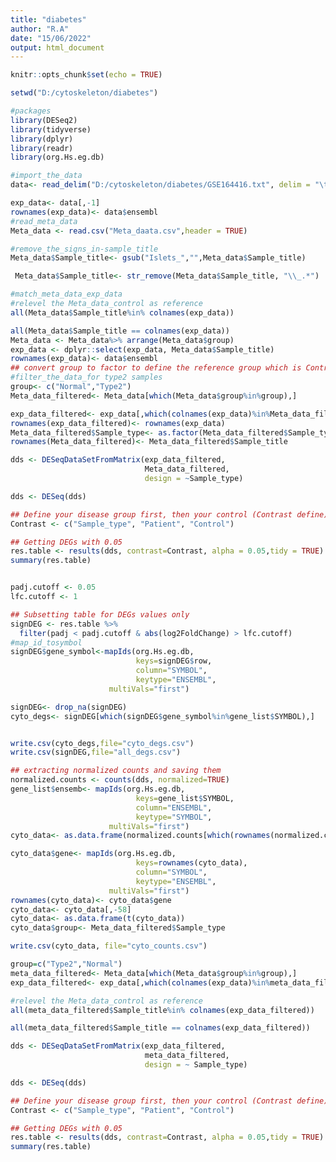 ---
title: "diabetes"
author: "R.A"
date: "15/06/2022"
output: html_document
---

```{r setup, include=FALSE}
knitr::opts_chunk$set(echo = TRUE)
```

```{r}
setwd("D:/cytoskeleton/diabetes")
```


```{r}
#packages
library(DESeq2)
library(tidyverse)
library(dplyr)
library(readr)
library(org.Hs.eg.db)
```


```{r}
#import_the_data
data<- read_delim("D:/cytoskeleton/diabetes/GSE164416.txt", delim = "\t", escape_double = FALSE, trim_ws = TRUE)

exp_data<- data[,-1]
rownames(exp_data)<- data$ensembl
#read_meta_data
Meta_data <- read.csv("Meta_daata.csv",header = TRUE)

#remove_the_signs_in-sample_title 
Meta_data$Sample_title<- gsub("Islets_","",Meta_data$Sample_title)

 Meta_data$Sample_title<- str_remove(Meta_data$Sample_title, "\\_.*")

```


```{r}
#match_meta_data_exp_data
#relevel the Meta_data_control as reference 
all(Meta_data$Sample_title%in% colnames(exp_data))

all(Meta_data$Sample_title == colnames(exp_data))
Meta_data <- Meta_data%>% arrange(Meta_data$group)
exp_data <- dplyr::select(exp_data, Meta_data$Sample_title)
rownames(exp_data)<- data$ensembl
## convert group to factor to define the reference group which is Control
#filter_the_data_for type2 samples
group<- c("Normal","Type2")
Meta_data_filtered<- Meta_data[which(Meta_data$group%in%group),]

exp_data_filtered<- exp_data[,which(colnames(exp_data)%in%Meta_data_filtered$Sample_title)]
rownames(exp_data_filtered)<- rownames(exp_data)
Meta_data_filtered$Sample_type<- as.factor(Meta_data_filtered$Sample_type)
rownames(Meta_data_filtered)<- Meta_data_filtered$Sample_title
```

```{r}
dds <- DESeqDataSetFromMatrix(exp_data_filtered,
                              Meta_data_filtered,
                              design = ~Sample_type)

dds <- DESeq(dds)

```


```{r}
## Define your disease group first, then your control (Contrast define)
Contrast <- c("Sample_type", "Patient", "Control")

## Getting DEGs with 0.05  
res.table <- results(dds, contrast=Contrast, alpha = 0.05,tidy = TRUE)
summary(res.table)



```



```{r}
padj.cutoff <- 0.05
lfc.cutoff <- 1

## Subsetting table for DEGs values only
signDEG <- res.table %>%
  filter(padj < padj.cutoff & abs(log2FoldChange) > lfc.cutoff)
#map_id_tosymbol
signDEG$gene_symbol<-mapIds(org.Hs.eg.db,
                            keys=signDEG$row,
                            column="SYMBOL",
                            keytype="ENSEMBL",
                      multiVals="first")

```




```{r}
signDEG<- drop_na(signDEG)
cyto_degs<- signDEG[which(signDEG$gene_symbol%in%gene_list$SYMBOL),]


write.csv(cyto_degs,file="cyto_degs.csv")
write.csv(signDEG,file="all_degs.csv")
```


```{r}
## extracting normalized counts and saving them
normalized.counts <- counts(dds, normalized=TRUE)
gene_list$ensemb<- mapIds(org.Hs.eg.db,
                            keys=gene_list$SYMBOL,
                            column="ENSEMBL",
                            keytype="SYMBOL",
                      multiVals="first")
cyto_data<- as.data.frame(normalized.counts[which(rownames(normalized.counts)%in%gene_list$ensemb),])

cyto_data$gene<- mapIds(org.Hs.eg.db,
                            keys=rownames(cyto_data),
                            column="SYMBOL",
                            keytype="ENSEMBL",
                      multiVals="first")
rownames(cyto_data)<- cyto_data$gene
cyto_data<- cyto_data[,-58]
cyto_data<- as.data.frame(t(cyto_data))
cyto_data$group<- Meta_data_filtered$Sample_type

write.csv(cyto_data, file="cyto_counts.csv")
```



```{r}
group=c("Type2","Normal")
meta_data_filtered<- Meta_data[which(Meta_data$group%in%group),]
exp_data_filtered<- exp_data[,which(colnames(exp_data)%in%meta_data_filtered$Sample_title)]

#relevel the Meta_data_control as reference 
all(meta_data_filtered$Sample_title%in% colnames(exp_data_filtered))

all(meta_data_filtered$Sample_title == colnames(exp_data_filtered))

```


```{r}
dds <- DESeqDataSetFromMatrix(exp_data_filtered,
                              meta_data_filtered,
                              design = ~ Sample_type)

dds <- DESeq(dds)

## Define your disease group first, then your control (Contrast define)
Contrast <- c("Sample_type", "Patient", "Control")

## Getting DEGs with 0.05  
res.table <- results(dds, contrast=Contrast, alpha = 0.05,tidy = TRUE)
summary(res.table)
```


